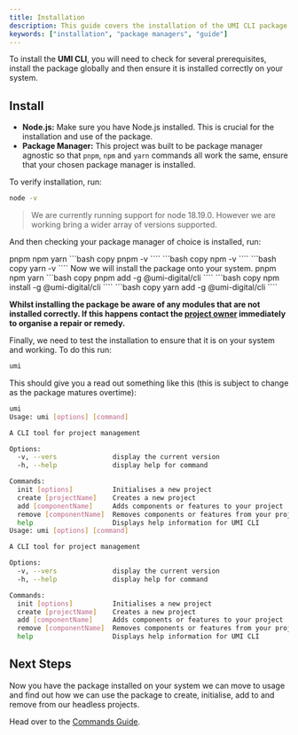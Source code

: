 ```yaml
---
title: Installation
description: This guide covers the installation of the UMI CLI package.
keywords: ["installation", "package managers", "guide"]
---
```


To install the **UMI CLI**, you will need to check for several prerequisites, install the package globally and then ensure it is installed correctly on your system.

## Install

<Step>
<StepItem title="System Requirements">

  - **Node.js:** Make sure you have Node.js installed. This is crucial for the installation and use of the package.
  - **Package Manager:** This project was built to be package manager agnostic so that `pnpm`, `npm` and `yarn` commands all work the same, ensure that your chosen package manager is installed.

To verify installation, run:

  ```bash
  node -v
  ```

  > We are currently running support for node 18.19.0. However we are working bring a wider array of versions supported.

  And then checking your package manager of choice is installed, run:

  <Tabs defaultValue="pnpm" className="pt-5 pb-1">
    <TabsList className="">
      <TabsTrigger value="pnpm">pnpm</TabsTrigger>
      <TabsTrigger value="npm">npm</TabsTrigger>
      <TabsTrigger value="yarn">yarn</TabsTrigger>
    </TabsList>
    <TabsContent value="pnpm">
    ```bash copy
    pnpm -v
  ````
    </TabsContent>
    <TabsContent value="npm">
    ```bash copy
    npm -v
  ````
    </TabsContent>
    <TabsContent value="yarn">
    ```bash copy
    yarn -v
  ````
    </TabsContent>

  </Tabs>

</StepItem>
<StepItem title="Installation">
Now we will install the package onto your system.

<Tabs defaultValue="pnpm" className="pt-5 pb-1">
  <TabsList className="">
    <TabsTrigger value="pnpm">pnpm</TabsTrigger>
    <TabsTrigger value="npm">npm</TabsTrigger>
    <TabsTrigger value="yarn">yarn</TabsTrigger>
  </TabsList>
  <TabsContent value="pnpm">
  ```bash copy
  pnpm add -g @umi-digital/cli
````
  </TabsContent>
  <TabsContent value="npm">
  ```bash copy
  npm install -g @umi-digital/cli
````
  </TabsContent>
  <TabsContent value="yarn">
  ```bash copy
  yarn add -g @umi-digital/cli
````
  </TabsContent>
</Tabs>

**Whilst installing the package be aware of any modules that are not installed correctly. If this happens contact the [project owner](mailto:isaac@umidigital.co.uk) immediately to organise a repair or remedy.**

</StepItem>
<StepItem title="Test Installation">
Finally, we need to test the installation to ensure that it is on your system and working. To do this run:

```bash copy
umi
```

This should give you a read out something like this (this is subject to change as the package matures overtime):

```bash
umi
Usage: umi [options] [command]

A CLI tool for project management

Options:
  -v, --vers              display the current version
  -h, --help              display help for command

Commands:
  init [options]          Initialises a new project
  create [projectName]    Creates a new project
  add [componentName]     Adds components or features to your project
  remove [componentName]  Removes components or features from your project
  help                    Displays help information for UMI CLI
Usage: umi [options] [command]

A CLI tool for project management

Options:
  -v, --vers              display the current version
  -h, --help              display help for command

Commands:
  init [options]          Initialises a new project
  create [projectName]    Creates a new project
  add [componentName]     Adds components or features to your project
  remove [componentName]  Removes components or features from your project
  help                    Displays help information for UMI CLI
````

</StepItem>
</Step>

## Next Steps

Now you have the package installed on your system we can move to usage and find out how we can use the package to create, initialise, add to and remove from our headless projects.

Head over to the [Commands Guide](/cli/commands).
